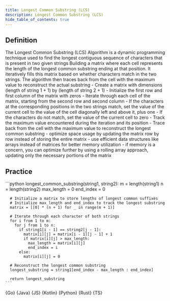```yaml
---
title: Longest Common Substring (LCS)
description: Longest Common Substring (LCS)
hide_table_of_contents: true
---
```





## Definition

<Tabs queryString="primary">
  <TabItem value="definition" label="Definition">
    The Longest Common Substring (LCS) Algorithm is a dynamic programming technique used to find the longest contiguous sequence of characters that is present in two given strings
  </TabItem>
  <TabItem value="how" label="Explanation">
    Building a matrix where each cell represents the length of the longest common substring ending at that position. It iteratively fills this matrix based on whether characters match in the two strings. The algorithm then traces back from the cell with the maximum value to reconstruct the actual substring
  </TabItem>
  <TabItem value="guidance" label="Guidance">
    - Create a matrix with dimensions (length of string 1 + 1) by (length of string 2 + 1)
    - Initialize the first row and first column of the matrix with zeros
    - Iterate through each cell of the matrix, starting from the second row and second column
    - If the characters at the corresponding positions in the two strings match, set the value of the current cell to the value of the cell diagonally left and above it, plus one
    - If the characters do not match, set the value of the current cell to zero
    - Track the maximum value encountered during the iteration and its position
    - Trace back from the cell with the maximum value to reconstruct the longest common substring
  </TabItem>
  <TabItem value="tips" label="Tips">
    - optimize space usage by updating the matrix row by row instead of storing the entire matrix
    - use efficient data structures like arrays instead of matrices for better memory utilization
    - if memory is a concern, you can optimize further by using a rolling array approach, updating only the necessary portions of the matrix
  </TabItem>
</Tabs>

## Practice

<Tabs queryString="primary">
  <TabItem value="practice" label="Practice">
    ```python
    longest_common_substring(string1, string2):
      m = length(string1)
      n = length(string2)
      max_length = 0
      end_index = 0

      # Initialize a matrix to store lengths of longest common suffixes
      # Initialize max_length and end_index to track the longest substring
      matrix = [[0] * (n + 1) for _ in range(m + 1)]

      # Iterate through each character of both strings
      for i from 1 to m:
        for j from 1 to n:
          if string1[i - 1] == string2[j - 1]:
            matrix[i][j] = matrix[i - 1][j - 1] + 1
            if matrix[i][j] > max_length:
              max_length = matrix[i][j]
              end_index = i
          else:
            matrix[i][j] = 0

      # Reconstruct the longest common substring
      longest_substring = string1[end_index - max_length : end_index]

      return longest_substring
    ```
  </TabItem>
  <TabItem value="solution" label="Solution">
    <Tabs queryString="code">
      <TabItem
        value="go"
        label=""
        attributes={{ title: "Go Lang", className: "code_lang go m" }}
      >
        <CodeBlock language="go">{Go}</CodeBlock>
      </TabItem>
      <TabItem
        value="java"
        label=""
        attributes={{ title: "Java", className: "code_lang java m" }}
      >
        <CodeBlock language="java">{Java}</CodeBlock>
      </TabItem>
      <TabItem
        value="js"
        label=""
        attributes={{ title: "JavaScript", className: "code_lang js m" }}
      >
        <CodeBlock language="js">{JS}</CodeBlock>
      </TabItem>
      <TabItem
        value="kotlin"
        label=""
        attributes={{ title: "Kotlin", className: "code_lang kotlin m" }}
      >
        <CodeBlock language="kotlin">{Kotlin}</CodeBlock>
      </TabItem>
      <TabItem
        value="python"
        label=""
        attributes={{ title: "Python", className: "code_lang python m" }}
      >
        <CodeBlock language="python">{Python}</CodeBlock>
      </TabItem>
      <TabItem
        value="rust"
        label=""
        attributes={{ title: "Rust", className: "code_lang rust m" }}
      >
        <CodeBlock language="rust">{Rust}</CodeBlock>
      </TabItem>
      <TabItem
        value="ts"
        label=""
        attributes={{ title: "TypeScript", className: "code_lang ts m" }}
      >
        <CodeBlock language="ts">{TS}</CodeBlock>
      </TabItem>
    </Tabs>
  </TabItem>
</Tabs>
